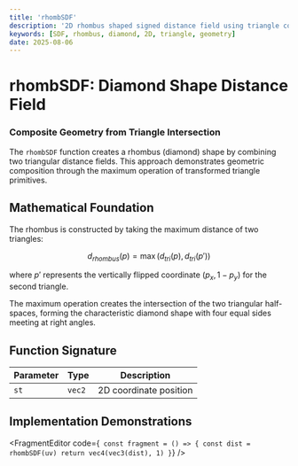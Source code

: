 ```yaml
---
title: 'rhombSDF'
description: '2D rhombus shaped signed distance field using triangle composition'
keywords: [SDF, rhombus, diamond, 2D, triangle, geometry]
date: 2025-08-06
---
```



# rhombSDF: Diamond Shape Distance Field

### Composite Geometry from Triangle Intersection

The `rhombSDF` function creates a rhombus (diamond) shape by combining two triangular distance fields. This approach demonstrates geometric composition through the maximum operation of transformed triangle primitives.

## Mathematical Foundation

The rhombus is constructed by taking the maximum distance of two triangles:

$$
d_{rhombus}(p) = \max(d_{tri}(p), d_{tri}(p'))
$$

where $p'$ represents the vertically flipped coordinate $(p_x, 1 - p_y)$ for the second triangle.

The maximum operation creates the intersection of the two triangular half-spaces, forming the characteristic diamond shape with four equal sides meeting at right angles.

## Function Signature

| Parameter | Type   | Description            |
| --------- | ------ | ---------------------- |
| `st`      | `vec2` | 2D coordinate position |

## Implementation Demonstrations

<FragmentEditor
        code={`
const fragment = () => {
        const dist = rhombSDF(uv)
        return vec4(vec3(dist), 1)
}`}
/>
